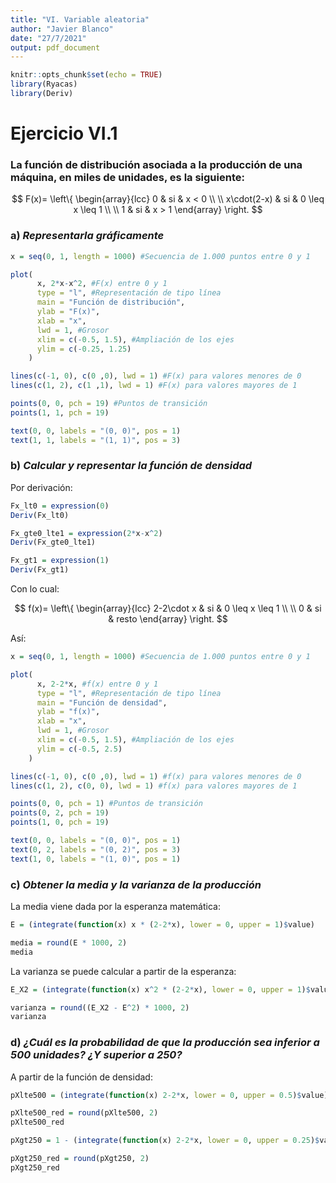 ```yaml
---
title: "VI. Variable aleatoria"
author: "Javier Blanco"
date: "27/7/2021"
output: pdf_document
---
```


```r
knitr::opts_chunk$set(echo = TRUE)
library(Ryacas)
library(Deriv)
```

# Ejercicio VI.1

### La función de distribución asociada a la producción de una máquina, en miles de unidades, es la siguiente:

$$
F(x)= 
\left\{ 
  \begin{array}{lcc}
       0 &   si  & x < 0 \\
    \\ x\cdot(2-x) &  si & 0 \leq x \leq 1 \\
    \\ 1 &  si  & x > 1
  \end{array}
\right.
$$

### a) *Representarla gráficamente*

```r
x = seq(0, 1, length = 1000) #Secuencia de 1.000 puntos entre 0 y 1

plot(
      x, 2*x-x^2, #F(x) entre 0 y 1
      type = "l", #Representación de tipo línea
      main = "Función de distribución",
      ylab = "F(x)",
      xlab = "x",
      lwd = 1, #Grosor
      xlim = c(-0.5, 1.5), #Ampliación de los ejes
      ylim = c(-0.25, 1.25)
    )

lines(c(-1, 0), c(0 ,0), lwd = 1) #F(x) para valores menores de 0
lines(c(1, 2), c(1 ,1), lwd = 1) #F(x) para valores mayores de 1

points(0, 0, pch = 19) #Puntos de transición
points(1, 1, pch = 19)

text(0, 0, labels = "(0, 0)", pos = 1)
text(1, 1, labels = "(1, 1)", pos = 3)
```


### b) *Calcular y representar la función de densidad*

Por derivación:

```r
Fx_lt0 = expression(0)
Deriv(Fx_lt0)

Fx_gte0_lte1 = expression(2*x-x^2)
Deriv(Fx_gte0_lte1)

Fx_gt1 = expression(1)
Deriv(Fx_gt1)
```

Con lo cual:

$$
f(x)= 
\left\{ 
  \begin{array}{lcc}
       2-2\cdot x &  si & 0 \leq x \leq 1 \\
    \\ 0 &  si & resto
  \end{array}
\right.
$$

Así:

```r
x = seq(0, 1, length = 1000) #Secuencia de 1.000 puntos entre 0 y 1

plot(
      x, 2-2*x, #f(x) entre 0 y 1
      type = "l", #Representación de tipo línea
      main = "Función de densidad", 
      ylab = "f(x)", 
      xlab = "x",
      lwd = 1, #Grosor
      xlim = c(-0.5, 1.5), #Ampliación de los ejes
      ylim = c(-0.5, 2.5)
    )

lines(c(-1, 0), c(0 ,0), lwd = 1) #f(x) para valores menores de 0
lines(c(1, 2), c(0, 0), lwd = 1) #f(x) para valores mayores de 1

points(0, 0, pch = 1) #Puntos de transición
points(0, 2, pch = 19)
points(1, 0, pch = 19)

text(0, 0, labels = "(0, 0)", pos = 1)
text(0, 2, labels = "(0, 2)", pos = 3)
text(1, 0, labels = "(1, 0)", pos = 1)
```


### c) *Obtener la media y la varianza de la producción*

La media viene dada por la esperanza matemática:

```r
E = (integrate(function(x) x * (2-2*x), lower = 0, upper = 1)$value)

media = round(E * 1000, 2)
media
```

La varianza se puede calcular a partir de la esperanza:

```r
E_X2 = (integrate(function(x) x^2 * (2-2*x), lower = 0, upper = 1)$value)

varianza = round((E_X2 - E^2) * 1000, 2)
varianza
```


### d) *¿Cuál es la probabilidad de que la producción sea inferior a 500 unidades? ¿Y superior a 250?*

A partir de la función de densidad:

```r
pXlte500 = (integrate(function(x) 2-2*x, lower = 0, upper = 0.5)$value)

pXlte500_red = round(pXlte500, 2)
pXlte500_red

pXgt250 = 1 - (integrate(function(x) 2-2*x, lower = 0, upper = 0.25)$value)

pXgt250_red = round(pXgt250, 2)
pXgt250_red
```

